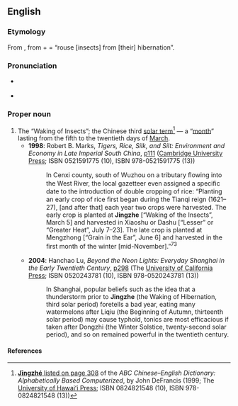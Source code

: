 ==English==
{{wikipedia}}
===Etymology===
From {{Chin.}} {{term|sc=unicode|惊蛰|tr=Jīngzhé|lang=zh}}, from {{term|sc=unicode|惊||rouse, startle, stir|lang=zh}} + {{term|sc=unicode|蛰||hibernate|lang=zh}} = “rouse [insects] from [their] hibernation”.

===Pronunciation===
* {{a|{{Chin.}}}} {{IPAchar|/ʨiŋ˥˥.ʈʂɤ˧˥/}}
* {{IPA|/ʧɪŋˈʒeɪ/}}

===Proper noun===
{{en-proper noun}}

# The “Waking of Insects”; the Chinese third [[solar term]]<ref name="ABC-def">[http://www.google.co.uk/books?id=MB-gezjIAHoC&pg=PA308&dq=Jingzhe&ei=PIhJR6HVNY2k6AL61vXwBg&sig=aMwyxK_ntEK9I3EbkAtwUWsNPek '''Jīngzhé''' listed on page 308] of the ''ABC Chinese–English Dictionary: Alphabetically Based Computerized'', by John DeFrancis (1999; The <span class="plainlinks">[http://www.uhpress.hawaii.edu/cart/shopcore/?db_name=uhpress University of Hawaiʻi Press]</span>; ISBN 0824821548 (10), ISBN 978-0824821548 (13))</ref> — a “[[month]]” lasting from the fifth to the twentieth days of [[March]].
#* '''1998''': Robert B. Marks, ''Tigers, Rice, Silk, and Silt: Environment and Economy in Late Imperial South China'', [http://www.google.co.uk/books?id=weG4_jmy5E0C&pg=PA111&dq=Jingzhe&ei=PIhJR6HVNY2k6AL61vXwBg&sig=OjVtIh257fvn3oMuf6G_-WUGIG0 p111] ([http://www.cambridge.org/ Cambridge University Press]; ISBN 0521591775 (10), ISBN 978-0521591775 (13))
#*: In Cenxi county, south of Wuzhou on a tributary ﬂowing into the West River, the local gazetteer even assigned a speciﬁc date to the introduction of double cropping of rice: “Planting an early crop of rice ﬁrst began during the Tianqi reign (1621–27), [and after that] each year two crops were harvested. The early crop is planted at '''Jingzhe''' [“Waking of the Insects”, March 5] and harvested in Xiaoshu or Dashu [“Lesser” or “Greater Heat”, July 7–23]. The late crop is planted at Mengzhong [“Grain in the Ear”, June 6] and harvested in the ﬁrst month of the winter [mid-November].”<sup>73</sup>
#* '''2004''': Hanchao Lu, ''Beyond the Neon Lights: Everyday Shanghai in the Early Twentieth Century'', [http://www.google.co.uk/books?id=p9OUk0BU9ToC&pg=PA298&dq=Jingzhe&ei=PIhJR6HVNY2k6AL61vXwBg&sig=046N42DcIRSvSxG708sCzO9XUuA p298] (The [http://www.ucpress.edu/ University of California Press]; ISBN 0520243781 (10), ISBN 978-0520243781 (13))
#*: In Shanghai, popular beliefs such as the idea that a thunderstorm prior to '''Jingzhe''' (the Waking of Hibernation, third solar period) foretells a bad year, eating many watermelons after Liqiu (the Beginning of Autumn, thirteenth solar period) may cause typhoid, tonics are most efficacious if taken after Dongzhi (the Winter Solstice, twenty-second solar period), and so on remained powerful in the twentieth century.

====References====
<references/>
